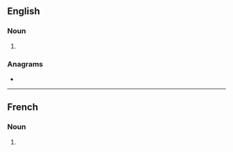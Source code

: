 ==English==

===Noun===
{{head|en|noun form}}

# {{plural of|en|ogre}}

===Anagrams===
* {{anagrams|en|a=egors|Geros|Goers|Grose|Regos|ergos|esrog|goers|gores|gorse|regos|roges|soger}}

----

==French==

===Noun===
{{head|fr|noun form|g=m}}

# {{plural of|fr|ogre}}